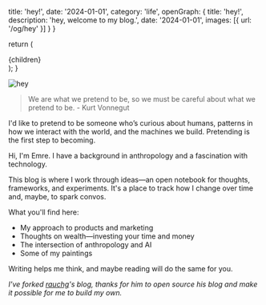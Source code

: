   title: 'hey!',
  date: '2024-01-01',
  category: 'life',
  openGraph: {
    title: 'hey!',
    description: 'hey, welcome to my blog.',
    date: '2024-01-01',
    images: [{ url: '/og/hey' }]
  }
}

  return (
    <article className="prose dark:prose-invert">
      {children}
    </article>
  );
}

![hey](/og/hey.jpg)

> We are what we pretend to be, so we must be careful about what we pretend to be. - Kurt Vonnegut

I'd like to pretend to be someone who’s curious about humans, patterns in how we interact with the world, and the machines we build. Pretending is the first step to becoming.

Hi, I'm Emre. I have a background in anthropology and a fascination with technology. 

This blog is where I work through ideas—an open notebook for thoughts, frameworks, and experiments. It's a place to track how I change over time and, maybe, to spark convos.

What you'll find here:

- My approach to products and marketing
- Thoughts on wealth—investing your time and money
- The intersection of anthropology and AI
- Some of my paintings

Writing helps me think, and maybe reading will do the same for you.

*I've forked <a href="https://github.com/rauchg/blog" target="_blank" rel="noopener noreferrer">rauchg</a>'s blog, thanks for him to open source his blog and make it possible for me to build my own.*
